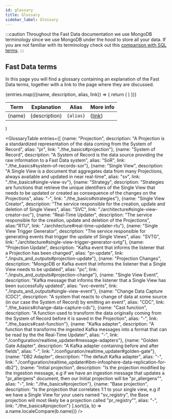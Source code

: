 ```yaml
---
id: glossary
title: Glossary
sidebar_label: Glossary
---
```


:::caution
Throughout the Fast Data documentation we use MongoDB terminology since we use MongoDB under the hood to store all your data.
If you are not familiar with its terminology check out this [comparison with SQL terms](https://www.mongodb.com/docs/manual/reference/sql-comparison/).
:::

## Fast Data terms

In this page you will find a glossary containing an explanation of the Fast Data terms, together with a link to the page where they are discussed.

  <table>
    <thead>
      <tr>
        <th>Term</th>
        <th>Explanation</th>
        <th>Alias</th>
        <th>More info</th>
      </tr>
    </thead>
  <tbody>
    {entries.map(({name, description, alias, link}) => {
      return (
        <tr>
          <td>{name}</td>
          <td>{description}</td>
          <td><code style={{'white-space': 'nowrap'}}>{alias}</code></td>
          <td>{<a href={link}>link</a>}</td>
        </tr>
      )
    })}
  </tbody>
</table>
)

<GlossaryTable entries={[
  {name: "Projection", description: "A Projection is a standardized representation of the data coming from the System of Record", alias: "pr", link: "./the_basics#projection"},
  {name: "System of Record", description: "A System of Record is the data source providing the raw information to a Fast Data system", alias: "SoR", link: "./the_basics#system-of-records-sor"},
  {name: "Single View", description: "A Single View is a document that aggregates data from many Projections, always available and updated in near real-time", alias: "sv", link: "./the_basics#single-view-sv"},
  {name: "Strategy", description: "Strategies are functions that retrieve the unique identifiers of the Single View that needs to be updated or created as consequence of the changes on the Projections", alias: "-", link: "./the_basics#strategies"},
  {name: "Single View Creator", description: "The service responsible for the creation, update and deletion of Single Views", alias: "SVC", link: "./architecture#single-view-creator-svc"},
  {name: "Real-Time Updater", description: "The service responsible for the creation, update and deletion of the Projections", alias:"RTU", link: "./architecture#real-time-updater-rtu"},
  {name: "Single View Trigger Generator", description: "The service responsible for generating events that trigger the update of Single Views", alias: "SVTG", link: "./architecture#single-view-trigger-generator-svtg"},
  {name: "Projection Update", description: "Kafka event that informs the listener that a Projection has been changed", alias: "pr-update", link: "./inputs_and_outputs#projection-update"},
  {name: "Projection Changes", description: "MongoDB or Kafka event that informs the listener that a Single View needs to be updated", alias: "pc", link: "./inputs_and_outputs#projection-change"},
  {name: "Single View Event", description: "Kafka message that informs the listener that a Single View has been successfully updated", alias: "svc-events", link: "./inputs_and_outputs#single-view-event"},
  {name: "Change Data Capture (CDC)", description: "A system that reacts to change of data at some source (in our case the System of Record) by emitting an event", alias: "CDC", link: "./the_basics#change-data-capture-cdc"},
  {name: "Cast function", description: "A function used to transform the data originally coming from the System of Record before it is saved in the Projection", alias: "-", link: "./the_basics#cast-function"},
  {name: "Kafka adapter", description: "A function that transforms the ingested Kafka messages into a format that can be read by the the Real-Time Updater", alias: "-", link: "./configuration/realtime_updater#message-adapters"},
  {name: "Golden Gate Adapter", description: "A Kafka adapter containing before and after fields", alias: "-", link: "./configuration/realtime_updater#golden-gate"},
  {name: "DB2 Adapter", description: "The default Kafka adapter", alias: "-", link: "./configuration/realtime_updater#ibm-infosphere-data-replication-for-db2"},
  {name: "Initial projection", description: "Is the projection modified by the ingestion message, e.g if we have an ingestion message that updates a \"pr_allergens\" document, then our Initial projection will be \"pr_allergens\"",  alias: "-", link: "./the_basics#projection"},
  {name: "Base projection", description: "Is the projection that correlates 1:1 to your single view, e.g if we have a Single View for your users named \"sv_registry\", the Base projection will most likely be a projection called \"pr_registry\"", alias: "-", link: "./the_basics#projection"}
].sort((a, b) => a.name.localeCompare(b.name))} />

